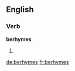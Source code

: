 
==English==

===Verb===
'''berhymes'''

# {{third-person singular of|berhyme}}

[[de:berhymes]]
[[fr:berhymes]]